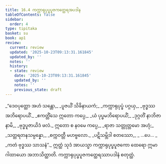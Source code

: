 ```yaml
---
title: 16.4 ကက္ကာရုပုပ္ဖပူဇကတ္ထေရအပဒါန
tableOfContents: false
sidebar:
  order: 4
type: tipitaka
basket: su
book: ap1
review:
  current: review
  updated: '2025-10-23T09:13:31.161845'
  updated_by: ''
  notes: ''
  history:
  - state: review
    date: '2025-10-23T09:13:31.161845'
    updated_by: ''
    notes: ''
    previous_state: draft
---
```



<ReviewStatus review={frontmatter.review} showDetails={true} />

<HypothesisAnnotation frontmatter={frontmatter} />

<DynamicBreadcrumb />

<Division number="21" book="ap1" e="ch" v="20" p="196">

<Paragraph number="2379" type="verses" book="ap1">
_“ဒေဝပုတ္တော အဟံ သန္တော,_  
_ပူဇယိံ သိခိနာယကံ;_  
_ကက္ကာရုပုပ္ဖံ ပဂ္ဂယှ,_  
_ဗုဒ္ဓဿ အဘိရောပယိံ._  

</Paragraph>

</Division>
<Division number="22" book="ap1" e="ch" v="20" p="196">

<Paragraph number="2380" type="verses" book="ap1">
_ဧကတ္တိံသေ ဣတော ကပ္ပေ,_  
_ယံ ပုပ္ဖမဘိရောပယိံ;_  
_ဒုဂ္ဂတိံ နာဘိဇာနာမိ,_  
_ဗုဒ္ဓပူဇာယိဒံ ဖလံ._  

</Paragraph>

</Division>
<Division number="23" book="ap1" e="ch" v="20" p="196">

<Paragraph number="2381" type="verses" book="ap1">
ဣတော စ နဝမေ ကပ္ပေ,_  
_ရာဇာ သတ္တုတ္တမော အဟုံ;_  
_သတ္တရတနသမ္ပန္နော,_  
_စက္ကဝတ္တီ မဟဗ္ဗလော._  

</Paragraph>

</Division>
<Division number="24" book="ap1" e="ch" v="20" p="196">

<Paragraph number="2382" type="verses" book="ap1">
_ပဋိသမ္ဘိဒါ စတဿော,_  
_ …ပေ… _  
_ကတံ ဗုဒ္ဓဿ သာသနံ”._  

</Paragraph>

<Paragraph number="2383" book="ap1">
ဣတ္ထံ သုဒံ အာယသ္မာ ကက္ကာရုပုပ္ဖပူဇကော ထေရော ဣမာ ဂါထာယော အဘာသိတ္ထာတိ.

</Paragraph>
</Division>

<Paragraph number="2384" type="center" book="ap1">
ကက္ကာရုပုပ္ဖပူဇကတ္ထေရဿာပဒါနံ စတုတ္ထံ.
</Paragraph>